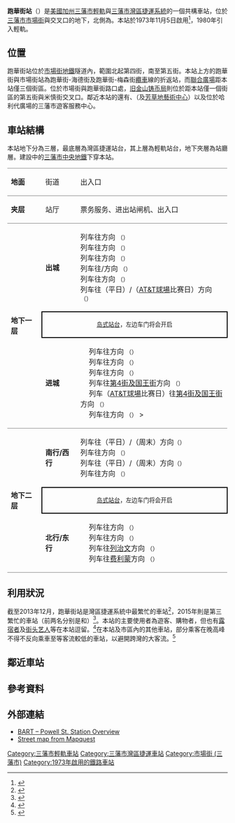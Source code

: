 {{NoteTA
|G1=USState
|G2=Railway
|1=zh-hans:奥克兰;zh-tw:奧克蘭;zh-hk:屋崙
}}
{{Infobox Station
|BoxWidth = 24em
|Title = 跑華街站
|SubTitle = 
|EngTitle = 
|EngSubTitle = Powell Street Station
|StationSymbol = 
|linecolour = #009BDA
|linecolour2 = #CC0033
|linecolour3 = 
|linecolour4 = 
|linecolour5 = 
|ImageName = Hallidie Plaza 3.jpg
|ImageSize = 290px
|ImageCaption = 车站出入口
|ImagePadding = 0
|Code = 湾区捷运：PL<ref>{{cite web|url=http://www.bart.gov/sites/default/files/docs/Station_Names.xls|title=Station name abbreviations|work=[[BART|BART]]|accessdate=2016-10-17|archive-date=2016-10-20|archive-url=https://web.archive.org/web/20161020110528/http://www.bart.gov/sites/default/files/docs/Station_Names.xls|dead-url=no}}</ref>
|Operator = [[舊金山灣區捷運|舊金山灣區捷運]]、[[旧金山轻轨|旧金山轻轨]]
|Line = [[市場街地鐵|市場街地鐵]]
|Place = [[旧金山|旧金山]][[市场街_(旧金山)|市场街]]899号
|Coord = {{coord|37.784|N|122.408|W|region:US_type:railwaystation|display=inline,title}}
|ExitNumber = 
|connection = {{MUNI icon|F|showtext=yes}}：第5街与跑华街站、<br />缆车：跑华街与市场街站<br />[[旧金山中央地铁|旧金山中央地铁]][[联合广场/市场街站|联合广场/市场街站]]（建设中）
|Elevation = 
|Interchange = 
|RouteType = Metro
|MTShowHeader = show
|MTSystem = [[舊金山灣區捷運|舊金山灣區捷運]]
|MTType = 地下站
|MTConcourseType = 
|MTPlatformType = [[島式月台|島式月台]]
|MTExitNum = 
|MTdaily ridership = 28295人次（工作日，2013年）<ref>{{cite web|url=http://www.bart.gov/docs/WeekdayExits.pdf|title=BART Fiscal Year Weekday Average Exits|publisher=Bay Area Rapid Transit (BART)|accessdate=28 July 2014|deadurl=yes|archiveurl=https://web.archive.org/web/20100919082756/http://bart.gov/docs/WeekdayExits.pdf|archivedate=2010-09-19}}</ref>
|MTTime First = 
|MTTime First WD = 
|MTTime Last WD = 
|MTTime First WE = 
|MTTime Last WE = 
|MTTime Last = 
|MTColour = 
|MTStartDate = 1973年11月5日
|RouteType2 = Metro
|MTSystem2 = [[旧金山轻轨|旧金山轻轨]]
|MTType2 = 地下站
|MTConcourseType2 = 
|MTPlatformType2 = [[島式月台|島式月台]]
|MTExitNum2 = 
|MTdaily ridership2 = 
|MTTime First2 = 
|MTTime Last2 = 
|MTColour2 = 
|MTStartDate2 = 1980年2月
|MTTrackMap2 = {{BS-map|inline=1|map=
\uSTRc2\uCONT3\\uextCONTg\~~ ~~''[[舊金山中央地鐵|舊金山中央地鐵]]往[[華埠站_(三藩市輕軌)|華埠]]方向''~~ ~~''2019年''
[[旧金山缆车系统|缆车]]~~ ~~! !\uSTR3+1!~MASKc1!~lDRH\XPLT+l!~uSTRc4!~HUB+l\XPLTq!~HUBq\uextXBHF-R!~HUBeq\~~ ~~''{{站|联合广场/市场街}}~~ ~~''2019年''
第5街與跑華街~~! !uCONTgq\uBHFq!~HUBa\XPLT!~uSTRq!~HUB\uBHFq!~HUBa\uxtKRZ\uCONTfq~~ ~~第4街與市德頓/埃利斯~~ ~~{{MUNI icon|F|showtext=yes}}
{{rint|sanfrancisco|metro}}~~ ~~! !utCONTgq\utSTRq!~HUBl-R!~HUBlf-L\BL!~XPLTe!~utBHFq!~HUBtg\utSTRq!~HUBr-L!~HUBrf-R\uxtKRZtu\utCONTfq~~{{rint|sanfrancisco|j}} {{rint|sanfrancisco|k}} {{rint|sanfrancisco|l}} {{rint|sanfrancisco|m}} {{rint|sanfrancisco|n}} {{rint|sanfrancisco|t}}
{{rint|bart}}~~ ~~! !utCONTgq\utSTRq\BL!~MASKe!~utBHFq\utSTRq\uxtKRZtu\utCONTfq
\\\\uextCONTf\~~ ~~''[[旧金山中央地铁|旧金山中央地铁]]往{{站|第4街及布拉南}}方向''~~ ~~''2019年''
}}
|MTTrackMapName2 = 换乘示意图
}}
'''跑華街站'''（{{lang-en|Powell Street Station}}）是[[美國|美國]][[加州|加州]][[三藩市輕軌|三藩市輕軌]]與[[三藩市灣區捷運系統|三藩市灣區捷運系統]]的一個共構車站，位於[[三藩市|三藩市]][[市場街_(三藩市)|市場街]]與{{link-en|跑華街|Powell Street (San Francisco)}}交叉口的地下，北側為{{link-en|哈利代廣場|Hallidie Plaza}}。本站於1973年11月5日啟用<ref name="40Years">{{cite web |url=http://www.bart.gov/sites/default/files/40thFactsheet_v1.pdf |title=Celebrating 40 Years of Service  1972 • 2012  Forty BART Achievements Over the Years |publisher=Bay Area Rapid Transit (BART) |year=2012 |accessdate=2013-11-30 |archive-date=2013-12-03 |archive-url=https://web.archive.org/web/20131203001649/http://www.bart.gov/sites/default/files/40thFactsheet_v1.pdf |dead-url=no }}</ref>，1980年引入輕軌。

== 位置 ==
跑華街站位於[[市場街地鐵|市場街地鐵]]隧道內，範圍北起第四街，南至第五街。本站上方的跑華街與市場街站為跑華街-海德街及跑華街-梅森街[[旧金山缆车系统|纜車]]線的折返站，而[[聯合廣場_(三藩市)|聯合廣場]]距本站僅三個街區。{{link-en|威斯菲尔德旧金山购物中心|Westfield San Francisco Centre}}位於市場街與跑華街路口處，[[旧金山铸币局|旧金山铸币局]]則位於距本站僅一個街區的第五街與米慎街交叉口。鄰近本站的還有{{link-en|莫斯科尼中心|Moscone Center}}、{{link-en|芳草地花園|Yerba Buena Gardens}}（及[[芳草地藝術中心|芳草地藝術中心]]）以及位於哈利代廣場的三藩市遊客服務中心。

== 車站結構 ==
本站地下分為三層，最底層為灣區捷運站台，其上層為輕軌站台，地下夾層為站廳層。建設中的[[三藩市中央地鐵|三藩市中央地鐵]]下穿本站。
{|cellspacing=0 cellpadding=3
|-
|style="border-top:solid 1px gray;border-bottom:solid 1px gray;" valign=top width=75|'''地面'''
|style="border-top:solid 1px gray;border-bottom:solid 1px gray;" valign=top width=75|街道
|style="border-top:solid 1px gray;border-bottom:solid 1px gray;" valign=top width=400|出入口
|-
|style="border-bottom:solid 1px gray;" valign=top|'''夹层'''
|style="border-bottom:solid 1px gray;" valign=top|站厅
|style="border-bottom:solid 1px gray;" valign=top|票务服务、进出站闸机、{{link-en|威斯菲尔德旧金山购物中心|Westfield San Francisco Centre}}出入口
|-
|style="border-bottom:solid 1px gray;" rowspan=3 valign=top|'''地下一层'''
|'''出城''' 
|{{arrow|L}} {{MUNI icon|J|showtext=yes}}列车往{{站|巴尔波亚公园}}方向 <small>（{{站|市政中心/聯合國廣場}}）</small><br>{{arrow|L}} {{MUNI icon|K|showtext=yes}}列车往{{站|巴尔波亚公园}}方向 <small>（{{站|市政中心/聯合國廣場}}）</small><br>{{arrow|L}} {{MUNI icon|L|showtext=yes}}列车往{{站|第46大道与瓦乌纳}}方向 <small>（{{站|市政中心/聯合國廣場}}）</small><br>{{arrow|L}} {{MUNI icon|M|showtext=yes}}列车往{{站|圣荷西与日内瓦}}/{{站|巴尔波亚公园}}方向 <small>（{{站|市政中心/聯合國廣場}}）</small><br>{{arrow|L}} {{MUNI icon|N|showtext=yes}}列车往{{站|朱达与海滩}}方向 <small>（{{站|市政中心/聯合國廣場}}）</small><br>{{arrow|L}} {{MUNI icon|S|showtext=yes}}列车往{{站|卡斯楚街}}（平日）/{{站|西隧道口}}（[[AT&T球場|AT&T球場]]比赛日）方向 <small>（{{站|市政中心/聯合國廣場}}）</small>
|-
|style="border-right:solid 2px black;border-left:solid 2px black;border-top:solid 2px black;border-bottom:solid 2px black;" colspan=2|<center><small>[[岛式站台|岛式站台]]，左边车门将会开启</small></center>
|-
|style="border-bottom:solid 1px gray;" |'''进城''' 
|style="border-bottom:solid 1px gray;" |<span style="color:white;">→</span> {{MUNI icon|J|showtext=yes}}列车往{{站|内河码头}}方向 <small>（{{站|蒙哥馬利街}}）</small> {{arrow|R}} <br><span style="color:white;">→</span> {{MUNI icon|L|showtext=yes}}列车往{{站|内河码头}}方向 <small>（{{站|蒙哥馬利街}}）</small> {{arrow|R}} <br><span style="color:white;">→</span> {{MUNI icon|M|showtext=yes}}列车往{{站|内河码头}}方向 <small>（{{站|蒙哥馬利街}}）</small> {{arrow|R}} <br><span style="color:white;">→</span> {{MUNI icon|N|showtext=yes}}列车往[[舊金山第4街及國王街站|第4街及国王街]]方向 <small>（{{站|蒙哥馬利街}}）</small> {{arrow|R}} <br><span style="color:white;">→</span> {{MUNI icon|S|showtext=yes}}列车（[[AT&T球場|AT&T球場]]比赛日）往[[舊金山第4街及國王街站|第4街及国王街]]方向 <small>（{{站|蒙哥馬利街}}）</small> {{arrow|R}} <br><span style="color:white;">→</span> {{MUNI icon|T|showtext=yes}}列车往{{站|森尼戴尔}}方向 <small>（{{站|蒙哥馬利街}}）</small> {{arrow|R}} >
|-
|style="border-bottom:solid 1px gray;" rowspan=3 valign=top|'''地下二层'''
|'''南行/西行''' 
|{{arrow|L}} {{BART lines|Yellow|c}}列车往{{站|旧金山国际机场}}（平日）/{{站|密尔布瑞}}（周末）方向<small>（{{站|市政中心/聯合國廣場}}）</small><br>{{arrow|L}} {{BART lines|Blue|c}}列车往{{站|戴利城}}方向 <small>（{{站|市政中心/聯合國廣場}}）</small><br>{{arrow|L}} {{BART lines|Red|c}}列车往{{站|密尔布瑞}}（平日）/{{站|戴利城}}（周末）方向<small>（{{站|市政中心/聯合國廣場}}）</small><br>{{arrow|L}} {{BART lines|Green|c}}列车往{{站|戴利城}}方向 <small>（{{站|市政中心/聯合國廣場}}）</small>
|-
|style="border-right:solid 2px black;border-left:solid 2px black;border-top:solid 2px black;border-bottom:solid 2px black;" colspan=2|<center><small>[[岛式站台|岛式站台]]，左边车门将会开启</small></center>
|-
|style="border-bottom:solid 1px gray;"|'''北行/东行''' 
|style="border-bottom:solid 1px gray;"|<span style="color:white;">→</span> {{BART lines|yellow|c}}列车往{{站|匹兹堡/湾角}}方向 <small>（{{站|蒙哥馬利街}}）</small> {{arrow|R}} <br><span style="color:white;">→</span> {{BART lines|blue|c}}列车往{{站|都柏林/普莱森顿}}方向 <small>（{{站|蒙哥馬利街}}）</small> {{arrow|R}} <br><span style="color:white;">→</span> {{BART lines|Red|c}}列车往[[列治文站_(加利福尼亞州)|列治文]]方向 <small>（{{站|蒙哥馬利街}}）</small> {{arrow|R}} <br><span style="color:white;">→</span> {{BART lines|Green|c}}列车往[[费利蒙站_(湾区捷运)|费利蒙]]方向 <small>（{{站|蒙哥馬利街}}）</small> {{arrow|R}} 
|}

== 利用狀況 ==
截至2013年12月，跑華街站是灣區捷運系統中最繁忙的車站<ref>{{Cite web |url=http://www.bart.gov/about/reports/ridership |title=存档副本 |accessdate=2016-10-16 |archive-date=2016-11-07 |archive-url=https://web.archive.org/web/20161107071934/http://www.bart.gov/about/reports/ridership |dead-url=no }}</ref>，2015年則是第三繁忙的車站（前两名分别是{{站|内河码头}}和{{站|蒙哥马利街}}）<ref>{{Cite web|url = http://www.sfchronicle.com/bayarea/place/article/Sunken-Hallidie-Plaza-was-a-deeply-wrong-design-6626025.php?t=e0253ef4b13e72cb18|title = Sunken Hallidie Plaza was a deeply wrong design idea|last = King|first = John|date = 2015-11-11|website = San Francisco Chronicle|access-date = 2016-04-11|archive-date = 2016-04-22|archive-url = https://web.archive.org/web/20160422181213/http://www.sfchronicle.com/bayarea/place/article/Sunken-Hallidie-Plaza-was-a-deeply-wrong-design-6626025.php?t=e0253ef4b13e72cb18|dead-url = no}}</ref>。本站的主要使用者為遊客、購物者，但也有[[露宿者|露宿者]]及[[街头艺人|街头艺人]]等在本站逗留。<ref>{{cite news|url=http://oversea.stnn.cc/SF/2014/1223/166243.shtml|title=湾区捷运各站 跑华街站最不太平|publisher=[[星島日報|星島日報]]三藩分社|date=2014-12-23|accessdate=2016-10-17|archive-url=https://web.archive.org/web/20161018201531/http://oversea.stnn.cc/SF/2014/1223/166243.shtml|archive-date=2016-10-18|dead-url=yes}}</ref>在本站及市區內的其他車站，部分乘客在晚高峰不得不反向乘車至{{站|葛连公园}}等客流較低的車站，以避開跨灣的大客流。<ref name=crush>{{cite news|url=http://m.sfgate.com/bpm_test/article/BART-can-t-keep-pace-with-rising-crush-loads-6234574.php|title=BART can’t keep pace with rising 'crush loads’|work=SFGate|date=April 10, 2010|first=Michael|last=Cabanatuan|accessdate=2016-10-16|archive-date=2016-06-11|archive-url=https://web.archive.org/web/20160611093549/http://m.sfgate.com/bpm_test/article/BART-can-t-keep-pace-with-rising-crush-loads-6234574.php|dead-url=no}}</ref>

== 鄰近車站 ==
{{s-rail-start}}
{{s-rail|title=BART}}
{{s-line|system=BART|line=Red|previous=蒙哥马利街|next=市政中心}}
{{s-line|system=BART|line=Blue|previous=蒙哥马利街|next=市政中心}}
{{s-line|system=BART|line=Yellow|previous=蒙哥马利街|next=市政中心}}
{{s-line|system=BART|line=Green|previous=蒙哥马利街|next=市政中心}}
{{s-rail|title=MUNI}}
{{s-line|system=MUNI|line=K|previous=蒙哥马利街|oneway1=true|next=凡内斯|rows2=2}}
{{s-line|system=MUNI|line=J|previous=蒙哥马利街|rows1=3|hide2=true}}
{{s-line|system=MUNI|line=L|next=市政中心|hide1=true}}
{{s-line|system=MUNI|line=M|next=市政中心|hide1=true}}
{{s-line|system=MUNI|line=N|previous=蒙哥马利街|next=市政中心}}
{{s-line|system=MUNI|line=S|previous=蒙哥马利街|next=市政中心}}
{{s-line|system=MUNI|line=T|previous=蒙哥马利街|next=市政中心|oneway2=true}}
{{end box}}

== 參考資料 ==
{{reflist}}

== 外部連結 ==
{{commonscat|Powell Street Station}}
*[http://www.bart.gov/stations/powl/index.aspx BART – Powell St. Station Overview] {{Wayback|url=http://www.bart.gov/stations/powl/index.aspx |date=20131004194715 }}
*[http://www.mapquest.com/maps/map.adp?latlongtype=decimal&latitude=37.784&longitude=-122.408&zoom=8 Street map from Mapquest] {{Wayback|url=http://www.mapquest.com/maps/map.adp?latlongtype=decimal&latitude=37.784&longitude=-122.408&zoom=8 |date=20070311174427 }}

{{三藩市灣區捷運車站列表|Yellow}}
{{三藩市灣區捷運車站列表|Green}}
{{三藩市灣區捷運車站列表|Red}}
{{三藩市灣區捷運車站列表|Blue}}
{{三藩市輕軌車站列表|J}}
{{三藩市輕軌車站列表|K}}
{{三藩市輕軌車站列表|L}}
{{三藩市輕軌車站列表|M}}
{{三藩市輕軌車站列表|N}}<!--
{{三藩市輕軌車站列表|S}}-->
{{三藩市輕軌車站列表|T}}
[[Category:三藩市輕軌車站|Category:三藩市輕軌車站]]
[[Category:三藩市灣區捷運車站|Category:三藩市灣區捷運車站]]
[[Category:市場街_(三藩市)|Category:市場街 (三藩市)]]
[[Category:1973年啟用的鐵路車站|Category:1973年啟用的鐵路車站]]